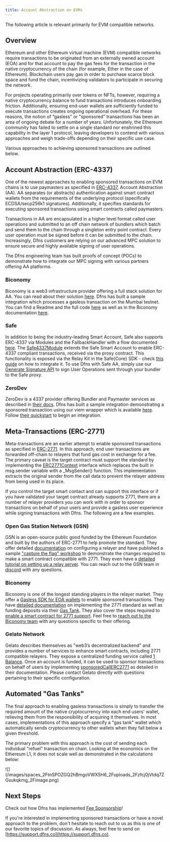 ```yaml
---
title: Account Abstraction on EVMs
---
```


<Note>The following article is relevant primarily for EVM compatible networks.</Note>

## Overview

Ethereum and other Ethereum virtual machine (EVM) compatible networks require transactions to be originated from an externally owned account (EOA) and for that account to pay the gas fees for the transaction in the native cryptocurrency of the chain (for example, Ether in the case of Ethereum).  Blockchain users pay gas in order to purchase scarce block space and fund the chain, incentivizing validators to participate in securing the network.

For projects operating primarily over tokens or NFTs, however, requiring a native cryptocurrency balance to fund transactions introduces onboarding friction.  Additionally, ensuring end-user wallets are sufficiently funded to execute transactions creates ongoing operational overhead. For these reasons, the notion of “gasless” or "sponsored" transactions has been an area of ongoing debate for a number of years.  Unfortunately, the Ethereum community has failed to settle on a single standard nor enshrined this capability in the layer 1 protocol, leaving developers to contend with various approaches and weigh trade-offs depending on their specific use case. 

Various approaches to achieving sponsored transactions are outlined below.

## Account Abstraction (ERC-4337)

One of the newest approaches to enabling sponsored transactions on EVM chains is to use paymasters as specified in [ERC-4337](https://www.erc4337.io/), Account Abstraction (AA).  AA separates (or abstracts) authentication against smart contract wallets from the requirements of the underlying protocol (specifically ECDSA/secp256k1 signatures).  Additionally, it specifies standards for executing sponsored transactions using smart contracts called paymasters.

Transactions in AA are encapsulated in a higher level format called user operations and submitted to an off chain network of bundlers which batch and send them to the chain through a singleton entry point contract.  Every user operation must be signed before it can be submitted to the chain. Increasingly, Dfns customers are relying on our advanced MPC solution to ensure secure and highly available signing of user operations.

The Dfns engineering team has built proofs of concept (POCs) to demonstrate how to integrate our MPC signing with various partners offering AA platforms.

### Biconomy

Biconomy is a web3 infrastructure provider offering a full stack solution for AA.  You can read about their solution [here](https://www.biconomy.io/smart-accounts).   Dfns has built a sample integration which processes a gasless transaction on the Mumbai testnet.  You can find a Readme and the full code [here](https://github.com/dfns/dfns-sdk-ts/tree/m/examples/libs/viem/biconomy-aa-gasless) as well as in the Biconomy documentation [here](https://docs.biconomy.io/account/signers/dfns).

### Safe

In addition to being the industry-leading Smart Account, Safe also supports ERC-4337 via Modules and the FallbackHandler with a flow documented [here](https://docs.safe.global/home/4337-safe). The [Safe4337Module](https://github.com/safe-global/safe-modules/blob/main/modules/4337/contracts/Safe4337Module.sol) extends the Safe Smart Account to enable ERC-4337 compliant transactions, received via the proxy contract. This functionality is exposed via the Relay Kit in the Safe{Core} SDK - check [this guide](https://docs.safe.global/home/4337-guides/safe-sdk) on how to integrate it. To use Dfns with Safe AA, simply use our [Generate Signature API](/api-reference/keys/generate-signature) to sign User Operations sent through your bundler to the Safe proxy.

### ZeroDev

ZeroDev is a 4337 provider offering Bundler and Paymaster services as described in [their docs](https://docs.zerodev.app/).  Dfns has built a sample integration demonstrating a sponsored transaction using our viem wrapper which is available [here](https://github.com/dfns/dfns-sdk-ts/tree/m/examples/libs/viem/zerodev-aa-gasless).   Follow [their quickstart](https://docs.zerodev.app/sdk/getting-started/quickstart) to begin an integration.

## Meta-Transactions (ERC-2771)

Meta-transactions are an earlier attempt to enable sponsored transactions as specified in [ERC-2771](https://eips.ethereum.org/EIPS/eip-2771).  In this approach, end user transactions are forwarded off-chain to relayers that fund gas cost in exchange for a fee. The primary caveat is the target contract must support the standard by implementing the [ERC2771Context](https://github.com/OpenZeppelin/openzeppelin-contracts/blob/master/contracts/metatx/ERC2771Context.sol) interface which replaces the built in msg.sender variable with a \_MsgSender() function.  This implementation extracts the original sender from the call data to prevent the relayer address from being used in its place.

If you control the target smart contact and can support this interface or if you have validated your target contract already supports 2771, there are a number of relayer providers you can work with in order to sponsor transactions on behalf of your users and provide a gasless user experience while signing transactions with Dfns. The following are a few examples.

### Open Gas Station Network (GSN)

GSN is an open-source public good funded by the Ethereum Foundation and built by the authors of ERC-2771 to help promote the standard.  They offer detailed [documentation](https://docs.opengsn.org/) on configuring a relayer and have published a sample ["capture the flag" workshop](https://github.com/opengsn/workshop) to demonstrate the changes required to make a smart contract compatible with 2771.   They even have a [detailed tutorial on setting up a relay server](https://docs.opengsn.org/relay-server/tutorial.html#introduction).  You can reach out to the GSN team in [discord](https://discord.gg/NXXTCbh58s) with any questions.

### Biconomy

Biconomy is one of the longest standing players in the relayer market.  They offer a [Gasless SDK for EOA wallets](https://docs-gasless.biconomy.io/) to enable sponsored transactions.   They have [detailed documentation](https://docs-gasless.biconomy.io/products/enable-gasless-transactions/choose-an-approach-to-enable-gasless/eip-2771) on implementing the 2771 standard as well as funding deposits via their [Gas Tank](https://docs-gasless.biconomy.io/guides/gas-tank-deposits).   They also cover the steps required to [enable a smart contract for 2771 support](https://docs-gasless.biconomy.io/tutorials/native-meta-transactions/enable-native-meta-transactions).  Feel free to [reach out to the Biconomy team](https://docs-gasless.biconomy.io/comm/contact-us) with any questions specific to their offering.

### Gelato Network

Gelato describes themselves as "web3’s decentralized backend" and provides a number of services to enhance smart contracts, including 2771 compatible relayers.  They expose a centralized funding service called [1 Balance](https://docs.gelato.network/developer-services/1balance).  Once an account is funded, it can be used to sponsor transactions on behalf of users by implementing [sponsoredCallERC2771](https://docs.gelato.network/developer-services/relay/erc-2771-recommended/sponsoredcallerc2771) as detailed in their documentation.  Please contact Gelato directly with questions pertaining to their specific configuration.

## Automated "Gas Tanks"

The final approach to enabling gasless transactions is simply to transfer the required amount of the  native cryptocurrency into each end users' wallet, relieving them from the responsibility of acquiring it themselves.  In most cases, implementations of this approach specify a "gas tank" wallet which automatically sends cryptocurrency to other wallets when they fall below a given threshold.

The primary problem with this approach is the cost of sending each individual "refuel" transaction on chain.  Looking at the economics on the Ethereum L1, it does not scale well as demonstrated in the calculations below:

<Frame>![](/images/spaces_2FtnSPOZGQ2hBmgoVWX5H6_2Fuploads_2Fzfcj0jVtdq7ZGsukqkmg_2Fimage.png)</Frame>

## Next Steps

Check out how Dfns has implemented [Fee Sponsorship](/features/fee-sponsors)!

If you're interested in implementing sponsored transactions or have a novel approach to the problem, don't hesitate to reach out to us as this is one of our favorite topics of discussion.  As always, feel free to send on [https://support.dfns.co](https://support.dfns.co).







